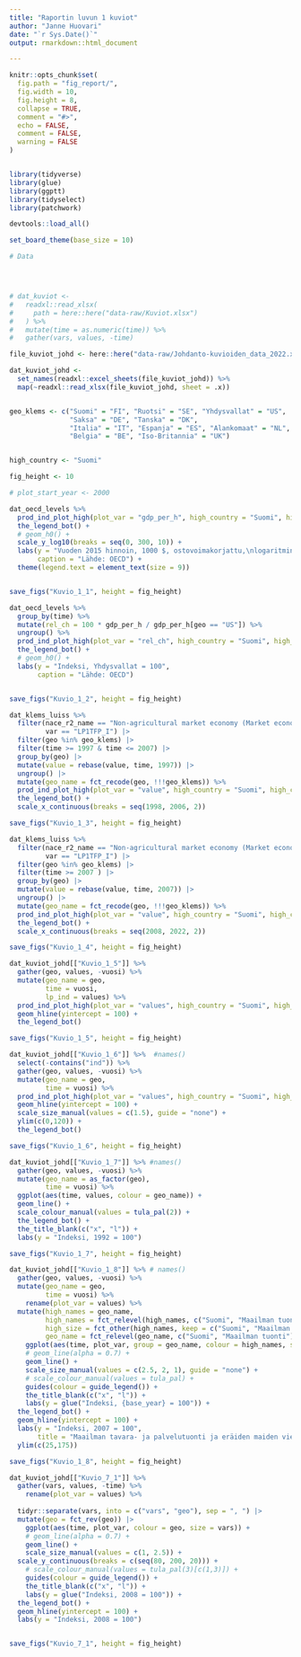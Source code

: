 ```yaml
---
title: "Raportin luvun 1 kuviot"
author: "Janne Huovari"
date: "`r Sys.Date()`"
output: rmarkdown::html_document

---
```


```r
knitr::opts_chunk$set(
  fig.path = "fig_report/",
  fig.width = 10,
  fig.height = 8,
  collapse = TRUE,
  comment = "#>", 
  echo = FALSE, 
  comment = FALSE, 
  warning = FALSE
)


library(tidyverse)
library(glue)
library(ggptt)
library(tidyselect)
library(patchwork)

devtools::load_all()

set_board_theme(base_size = 10)

# Data




# dat_kuviot <- 
#   readxl::read_xlsx(
#     path = here::here("data-raw/Kuviot.xlsx")
#   ) %>% 
#   mutate(time = as.numeric(time)) %>% 
#   gather(vars, values, -time)

file_kuviot_johd <- here::here("data-raw/Johdanto-kuvioiden_data_2022.xlsx")

dat_kuviot_johd <-
  set_names(readxl::excel_sheets(file_kuviot_johd)) %>%
  map(~readxl::read_xlsx(file_kuviot_johd, sheet = .x))


geo_klems <- c("Suomi" = "FI", "Ruotsi" = "SE", "Yhdysvallat" = "US", 
               "Saksa" = "DE", "Tanska" = "DK", 
               "Italia" = "IT", "Espanja" = "ES", "Alankomaat" = "NL",
               "Belgia" = "BE", "Iso-Britannia" = "UK") 


high_country <- "Suomi"

fig_height <- 10

# plot_start_year <- 2000

```

```r

dat_oecd_levels %>%
  prod_ind_plot_high(plot_var = "gdp_per_h", high_country = "Suomi", high_countries = setdiff(unique(.$geo_name), high_country), base_year = 2015) +
  the_legend_bot() +
  # geom_h0() +
  scale_y_log10(breaks = seq(0, 300, 10)) +
  labs(y = "Vuoden 2015 hinnoin, 1000 $, ostovoimakorjattu,\nlogaritminen asteikko",
       caption = "Lähde: OECD") +
  theme(legend.text = element_text(size = 9))


save_figs("Kuvio_1_1", height = fig_height)


```

```r



dat_oecd_levels %>% 
  group_by(time) %>% 
  mutate(rel_ch = 100 * gdp_per_h / gdp_per_h[geo == "US"]) %>% 
  ungroup() %>% 
  prod_ind_plot_high(plot_var = "rel_ch", high_country = "Suomi", high_countries = setdiff(unique(.$geo_name), high_country), base_year = 2015) +
  the_legend_bot() +
  # geom_h0() +
  labs(y = "Indeksi, Yhdysvallat = 100",
       caption = "Lähde: OECD") 


save_figs("Kuvio_1_2", height = fig_height)


```


```r

dat_klems_luiss %>% 
  filter(nace_r2_name == "Non-agricultural market economy (Market economy less industry A)",
         var == "LP1TFP_I") |> 
  filter(geo %in% geo_klems) |> 
  filter(time >= 1997 & time <= 2007) |> 
  group_by(geo) |> 
  mutate(value = rebase(value, time, 1997)) |> 
  ungroup() |> 
  mutate(geo_name = fct_recode(geo, !!!geo_klems)) %>% 
  prod_ind_plot_high(plot_var = "value", high_country = "Suomi", high_countries = setdiff(unique(.$geo_name), high_country), base_year = 1997) +
  the_legend_bot() +
  scale_x_continuous(breaks = seq(1998, 2006, 2))

save_figs("Kuvio_1_3", height = fig_height)

```

```r

dat_klems_luiss %>% 
  filter(nace_r2_name == "Non-agricultural market economy (Market economy less industry A)",
         var == "LP1TFP_I") |> 
  filter(geo %in% geo_klems) |> 
  filter(time >= 2007 ) |> 
  group_by(geo) |> 
  mutate(value = rebase(value, time, 2007)) |> 
  ungroup() |> 
  mutate(geo_name = fct_recode(geo, !!!geo_klems)) %>% 
  prod_ind_plot_high(plot_var = "value", high_country = "Suomi", high_countries = setdiff(unique(.$geo_name), high_country), base_year = 2007) +
  the_legend_bot() +
  scale_x_continuous(breaks = seq(2008, 2022, 2))

save_figs("Kuvio_1_4", height = fig_height)

```



```r

dat_kuviot_johd[["Kuvio_1_5"]] %>% 
  gather(geo, values, -vuosi) %>% 
  mutate(geo_name = geo,
         time = vuosi,
         lp_ind = values) %>% 
  prod_ind_plot_high(plot_var = "values", high_country = "Suomi", high_countries = setdiff(unique(.$geo_name), high_country), base_year = 1995) +
  geom_hline(yintercept = 100) +
  the_legend_bot() 

save_figs("Kuvio_1_5", height = fig_height)

```
```r

dat_kuviot_johd[["Kuvio_1_6"]] %>%  #names()
  select(-contains("ind")) %>%
  gather(geo, values, -vuosi) %>% 
  mutate(geo_name = geo,
         time = vuosi) %>% 
  prod_ind_plot_high(plot_var = "values", high_country = "Suomi", high_countries = setdiff(unique(.$geo_name), high_country), base_year = 2008) +
  geom_hline(yintercept = 100) +
  scale_size_manual(values = c(1.5), guide = "none") +
  ylim(c(0,120)) +
  the_legend_bot() 

save_figs("Kuvio_1_6", height = fig_height)

```

```r

dat_kuviot_johd[["Kuvio_1_7"]] %>% #names()
  gather(geo, values, -vuosi) %>% 
  mutate(geo_name = as_factor(geo),
         time = vuosi) %>% 
  ggplot(aes(time, values, colour = geo_name)) + 
  geom_line() +
  scale_colour_manual(values = tula_pal(2)) +
  the_legend_bot() +
  the_title_blank(c("x", "l")) +
  labs(y = "Indeksi, 1992 = 100")

save_figs("Kuvio_1_7", height = fig_height)

```




```r

dat_kuviot_johd[["Kuvio_1_8"]] %>% # names()
  gather(geo, values, -vuosi) %>% 
  mutate(geo_name = geo,
         time = vuosi) %>% 
    rename(plot_var = values) %>%
  mutate(high_names = geo_name,
         high_names = fct_relevel(high_names, c("Suomi", "Maailman tuonti"), after = 0),
         high_size = fct_other(high_names, keep = c("Suomi", "Maailman tuonti"), other_level = "muut high"),
         geo_name = fct_relevel(geo_name, c("Suomi", "Maailman tuonti"), after = Inf)) %>%
    ggplot(aes(time, plot_var, group = geo_name, colour = high_names, size = high_size)) +
    # geom_line(alpha = 0.7) +
    geom_line() +
    scale_size_manual(values = c(2.5, 2, 1), guide = "none") +
    # scale_colour_manual(values = tula_pal) +
    guides(colour = guide_legend()) +
    the_title_blank(c("x", "l")) +
    labs(y = glue("Indeksi, {base_year} = 100")) +
  the_legend_bot() +
  geom_hline(yintercept = 100) +
  labs(y = "Indeksi, 2007 = 100",
       title = "Maailman tavara- ja palvelutuonti ja eräiden maiden vienti") +
  ylim(c(25,175)) 

save_figs("Kuvio_1_8", height = fig_height)

```

```r

dat_kuviot_johd[["Kuvio_7_1"]] %>%  
  gather(vars, values, -time) %>% 
    rename(plot_var = values) %>% 
  
  tidyr::separate(vars, into = c("vars", "geo"), sep = ", ") |> 
  mutate(geo = fct_rev(geo)) |> 
    ggplot(aes(time, plot_var, colour = geo, size = vars)) +
    # geom_line(alpha = 0.7) +
    geom_line() +
    scale_size_manual(values = c(1, 2.5)) +
  scale_y_continuous(breaks = c(seq(80, 200, 20))) +
    # scale_colour_manual(values = tula_pal(3)[c(1,3)]) +
    guides(colour = guide_legend()) +
    the_title_blank(c("x", "l")) +
    labs(y = glue("Indeksi, 2008 = 100")) +
  the_legend_bot() +
  geom_hline(yintercept = 100) +
  labs(y = "Indeksi, 2008 = 100") 


save_figs("Kuvio_7_1", height = fig_height)

```

